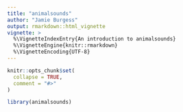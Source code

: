 ```yaml
---
title: "animalsounds"
author: "Jamie Burgess"
output: rmarkdown::html_vignette
vignette: >
  %\VignetteIndexEntry{An introduction to animalsounds}
  %\VignetteEngine{knitr::rmarkdown}
  %\VignetteEncoding{UTF-8}
---
```


```r
knitr::opts_chunk$set(
  collapse = TRUE,
  comment = "#>"
)
```

```r
library(animalsounds)
```

